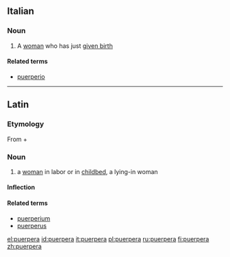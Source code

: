 ==Italian==

===Noun===
{{it-noun|puerper|f|a|e}}

# A [[woman]] who has just [[given birth]]

====Related terms====
*[[puerperio#Italian|puerperio]]
----

==Latin==

===Etymology===
From {{term|puer||boy, child|lang=la}} + {{term|pario|pariō|bear, give birth|lang=la}}

===Noun===
{{la-noun|puerpera|puerperae|puerperae|f|first}}

# a [[woman]] in labor or in [[childbed]], a lying-in woman

====Inflection====
{{la-decl-1st|puerper}}

====Related terms====
* [[puerperium]]
* [[puerperus]]

[[el:puerpera]]
[[id:puerpera]]
[[it:puerpera]]
[[pl:puerpera]]
[[ru:puerpera]]
[[fi:puerpera]]
[[zh:puerpera]]